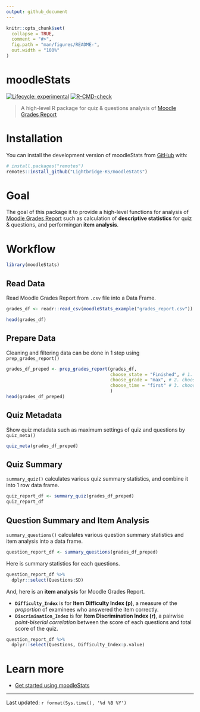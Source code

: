 ```yaml
---
output: github_document
---
```


<!-- README.md is generated from README.Rmd. Please edit that file -->

```r
knitr::opts_chunk$set(
  collapse = TRUE,
  comment = "#>",
  fig.path = "man/figures/README-",
  out.width = "100%"
)
```

# moodleStats

<!-- badges: start -->

[![Lifecycle: experimental](https://img.shields.io/badge/lifecycle-experimental-orange.svg)](https://lifecycle.r-lib.org/articles/stages.html#experimental) [![R-CMD-check](https://github.com/Lightbridge-KS/moodleStats/actions/workflows/R-CMD-check.yaml/badge.svg)](https://github.com/Lightbridge-KS/moodleStats/actions/workflows/R-CMD-check.yaml)

<!-- badges: end -->

> A high-level R package for quiz & questions analysis of [Moodle Grades Report](https://docs.moodle.org/311/en/Quiz_reports#Grades_report)

# Installation

You can install the development version of moodleStats from [GitHub](https://github.com/) with:

``` r
# install.packages("remotes")
remotes::install_github("Lightbridge-KS/moodleStats")
```

# Goal

The goal of this package it to provide a high-level functions for analysis of [Moodle Grades Report](https://docs.moodle.org/311/en/Quiz_reports#Grades_report) such as calculation of **descriptive statistics** for quiz & questions, and performingan **item analysis**.

# Workflow

```r
library(moodleStats)
```

## Read Data

Read Moodle Grades Report from `.csv` file into a Data Frame.

```r
grades_df <- readr::read_csv(moodleStats_example("grades_report.csv"))
```

```r
head(grades_df)
```

## Prepare Data

Cleaning and filtering data can be done in 1 step using `prep_grades_report()`

```r
grades_df_preped <- prep_grades_report(grades_df,
                                       choose_state = "Finished", # 1. choose only "Finished" attempt
                                       choose_grade = "max", # 2. choose only the best score of each student
                                       choose_time = "first" # 3. choose the first time that student submitted
                                       ) 
head(grades_df_preped)
```

## Quiz Metadata

Show quiz metadata such as maximum settings of quiz and questions by `quiz_meta()`

```r
quiz_meta(grades_df_preped)
```

## Quiz Summary

`summary_quiz()` calculates various quiz summary statistics, and combine it into 1 row data frame.

```r
quiz_report_df <- summary_quiz(grades_df_preped)
quiz_report_df
```

## Question Summary and Item Analysis

`summary_questions()` calculates various question summary statistics and item analysis into a data frame.

```r
question_report_df <- summary_questions(grades_df_preped)
```

Here is summary statistics for each questions.

```r
question_report_df %>% 
  dplyr::select(Questions:SD)
```

And, here is an **item analysis** for Moodle Grades Report.

-   **`Difficulty_Index`** is for **Item Difficulty Index (p)**, a measure of the *proportion* of examinees who answered the item correctly.
-   **`Discrimination_Index`** is for **Item Discrimination Index (r)**, a pairwise *point-biserial correlation* between the score of each questions and total score of the quiz.

```r
question_report_df %>% 
  dplyr::select(Questions, Difficulty_Index:p.value)
```

# Learn more

-  [Get started using moodleStats](https://lightbridge-ks.github.io/moodleStats/articles/moodleStats.html)

------------------------------------------------------------------------

Last updated: `r format(Sys.time(), '%d %B %Y')`
